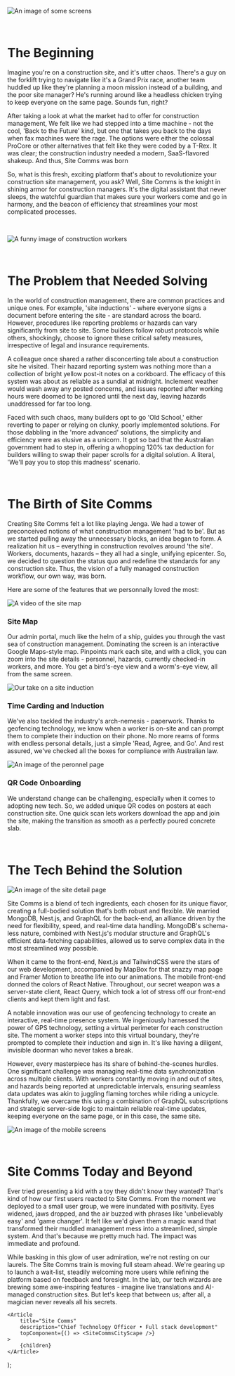 
![An image of some screens](https://ucarecdn.com/eee3410b-fe3f-495b-9615-e8977e765255/windows.png)

&nbsp;

# The Beginning

Imagine you're on a construction site, and it's utter chaos. There's a guy on the forklift trying to navigate like it's a Grand Prix race, another team huddled up like they're planning a moon mission instead of a building, and the poor site manager? He's running around like a headless chicken trying to keep everyone on the same page. Sounds fun, right?

After taking a look at what the market had to offer for construction management, We felt like we had stepped into a time machine - not the cool, 'Back to the Future' kind, but one that takes you back to the days when fax machines were the rage. The options were either the colossal ProCore or other alternatives that felt like they were coded by a T-Rex. It was clear; the construction industry needed a modern, SaaS-flavored shakeup. And thus, Site Comms was born

So, what is this fresh, exciting platform that's about to revolutionize your construction site management, you ask? Well, Site Comms is the knight in shining armor for construction managers. It's the digital assistant that never sleeps, the watchful guardian that makes sure your workers come and go in harmony, and the beacon of efficiency that streamlines your most complicated processes.

&nbsp;

![A funny image of construction workers](https://ucarecdn.com/bd12dc13-ce5f-4e50-993f-068113c1c83e/constructioncartoon.webp)

&nbsp;

# The Problem that Needed Solving

In the world of construction management, there are common practices and unique ones. For example, 'site inductions' - where everyone signs a document before entering the site - are standard across the board. However, procedures like reporting problems or hazards can vary significantly from site to site. Some builders follow robust protocols while others, shockingly, choose to ignore these critical safety measures, irrespective of legal and insurance requirements.

A colleague once shared a rather disconcerting tale about a construction site he visited. Their hazard reporting system was nothing more than a collection of bright yellow post-it notes on a corkboard. The efficacy of this system was about as reliable as a sundial at midnight. Inclement weather would wash away any posted concerns, and issues reported after working hours were doomed to be ignored until the next day, leaving hazards unaddressed for far too long.

Faced with such chaos, many builders opt to go 'Old School,' either reverting to paper or relying on clunky, poorly implemented solutions. For those dabbling in the 'more advanced' solutions, the simplicity and efficiency were as elusive as a unicorn. It got so bad that the Australian government had to step in, offering a whopping 120% tax deduction for builders willing to swap their paper scrolls for a digital solution. A literal, 'We'll pay you to stop this madness' scenario.

&nbsp;

# The Birth of Site Comms

Creating Site Comms felt a lot like playing Jenga. We had a tower of preconceived notions of what construction management 'had to be'. But as we started pulling away the unnecessary blocks, an idea began to form. A realization hit us – everything in construction revolves around 'the site'. Workers, documents, hazards – they all had a single, unifying epicenter. So, we decided to question the status quo and redefine the standards for any construction site. Thus, the vision of a fully managed construction workflow, our own way, was born.

Here are some of the features that we personnally loved the most:

![A video of the site map](/images/projects/sitecomms/site-map.gif)

### Site Map

Our admin portal, much like the helm of a ship, guides you through the vast sea of construction management. Dominating the screen is an interactive Google Maps-style map. Pinpoints mark each site, and with a click, you can zoom into the site details - personnel, hazards, currently checked-in workers, and more. You get a bird's-eye view and a worm's-eye view, all from the same screen.

![Our take on a site induction](/images/projects/sitecomms/induction-screens.png)

### Time Carding and Induction

We've also tackled the industry's arch-nemesis - paperwork. Thanks to geofencing technology, we know when a worker is on-site and can prompt them to complete their induction on their phone. No more reams of forms with endless personal details, just a simple 'Read, Agree, and Go'. And rest assured, we've checked all the boxes for compliance with Australian law.

![An image of the peronnel page](https://ucarecdn.com/72a29731-092a-46ae-955d-cd50bc2d8792/qr234.png)

### QR Code Onboarding

We understand change can be challenging, especially when it comes to adopting new tech. So, we added unique QR codes on posters at each construction site. One quick scan lets workers download the app and join the site, making the transition as smooth as a perfectly poured concrete slab.

&nbsp;

# The Tech Behind the Solution

![An image of the site detail page](https://ucarecdn.com/26ec80ee-5b30-48aa-b02a-0df7d1570412/laptop.png)

Site Comms is a blend of tech ingredients, each chosen for its unique flavor, creating a full-bodied solution that's both robust and flexible. We married MongoDB, Nest.js, and GraphQL for the back-end, an alliance driven by the need for flexibility, speed, and real-time data handling. MongoDB's schema-less nature, combined with Nest.js's modular structure and GraphQL's efficient data-fetching capabilities, allowed us to serve complex data in the most streamlined way possible.

When it came to the front-end, Next.js and TailwindCSS were the stars of our web development, accompanied by MapBox for that snazzy map page and Framer Motion to breathe life into our animations. The mobile front-end donned the colors of React Native. Throughout, our secret weapon was a server-state client, React Query, which took a lot of stress off our front-end clients and kept them light and fast.

A notable innovation was our use of geofencing technology to create an interactive, real-time presence system. We ingeniously harnessed the power of GPS technology, setting a virtual perimeter for each construction site. The moment a worker steps into this virtual boundary, they're prompted to complete their induction and sign in. It&apos;s like having a diligent, invisible doorman who never takes a break.

However, every masterpiece has its share of behind-the-scenes hurdles. One significant challenge was managing real-time data synchronization across multiple clients. With workers constantly moving in and out of sites, and hazards being reported at unpredictable intervals, ensuring seamless data updates was akin to juggling flaming torches while riding a unicycle. Thankfully, we overcame this using a combination of GraphQL subscriptions and strategic server-side logic to maintain reliable real-time updates, keeping everyone on the same page, or in this case, the same site.

![An image of the mobile screens](https://ucarecdn.com/d6979926-56ca-4e23-9dde-cf02a5112f9d/cityphones2.png)

&nbsp;

# Site Comms Today and Beyond

Ever tried presenting a kid with a toy they didn't know they wanted? That's kind of how our first users reacted to Site Comms. From the moment we deployed to a small user group, we were inundated with positivity. Eyes widened, jaws dropped, and the air buzzed with phrases like 'unbelievably easy' and 'game changer'. It felt like we'd given them a magic wand that transformed their muddled management mess into a streamlined, simple system. And that's because we pretty much had. The impact was immediate and profound.

While basking in this glow of user admiration, we're not resting on our laurels. The Site Comms train is moving full steam ahead. We're gearing up to launch a wait-list, steadily welcoming more users while refining the platform based on feedback and foresight. In the lab, our tech wizards are brewing some awe-inspiring features - imagine live translations and AI-managed construction sites. But let's keep that between us; after all, a magician never reveals all his secrets.

	<Article
		title="Site Comms"
		description="Chief Technology Officer • Full stack development"
		topComponent={() => <SiteCommsCityScape />}
	>
		{children}
	</Article>
);
